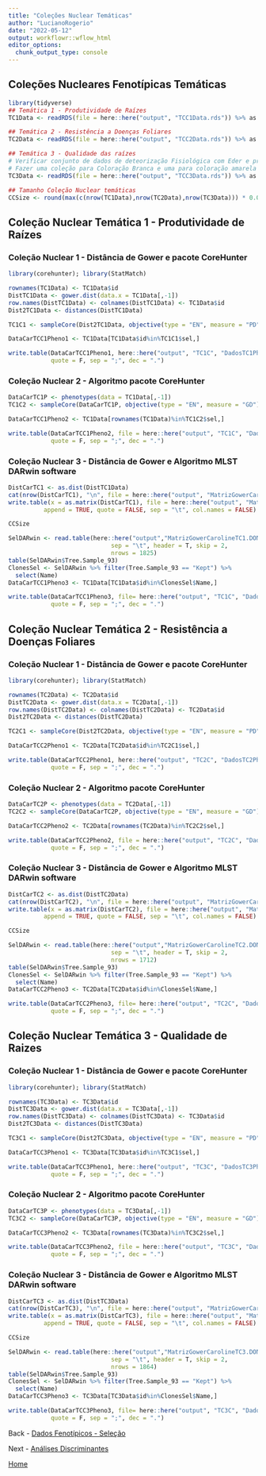 ```yaml
---
title: "Coleções Nuclear Temáticas"
author: "LucianoRogerio"
date: "2022-05-12"
output: workflowr::wflow_html
editor_options:
  chunk_output_type: console
---
```


## Coleções Nucleares Fenotípicas Temáticas

```r
library(tidyverse)
## Temática 1 - Produtividade de Raízes
TC1Data <- readRDS(file = here::here("output", "TCC1Data.rds")) %>% as.data.frame

## Temática 2 - Resistência a Doenças Foliares
TC2Data <- readRDS(file = here::here("output", "TCC2Data.rds")) %>% as.data.frame

## Temática 3 - Qualidade das raízes
# Verificar conjunto de dados de deteorização Fisiológica com Eder e predições de Carotenóides e DMC com Massaine
# Fazer uma coleção para Coloração Branca e uma para coloração amarela
TC3Data <- readRDS(file = here::here("output", "TCC3Data.rds")) %>% as.data.frame

## Tamanho Coleção Nuclear temáticas
CCSize <- round(max(c(nrow(TC1Data),nrow(TC2Data),nrow(TC3Data))) * 0.05, digits = 0)

```

## Coleção Nuclear Temática 1 - Produtividade de Raízes

### Coleção Nuclear 1 - Distância de Gower e pacote CoreHunter

```r
library(corehunter); library(StatMatch)

rownames(TC1Data) <- TC1Data$id
DistTC1Data <- gower.dist(data.x = TC1Data[,-1])
row.names(DistTC1Data) <- colnames(DistTC1Data) <- TC1Data$id
Dist2TC1Data <- distances(DistTC1Data)

TC1C1 <- sampleCore(Dist2TC1Data, objective(type = "EN", measure = "PD"), size = CCSize)

DataCarTCC1Pheno1 <- TC1Data[TC1Data$id%in%TC1C1$sel,]

write.table(DataCarTCC1Pheno1, here::here("output", "TC1C", "DadosTC1Pheno1.csv"),
            quote = F, sep = ";", dec = ".")
```

### Coleção Nuclear 2 - Algoritmo pacote CoreHunter

```r
DataCarTC1P <- phenotypes(data = TC1Data[,-1])
TC1C2 <- sampleCore(DataCarTC1P, objective(type = "EN", measure = "GD"), size = CCSize)

DataCarTCC1Pheno2 <- TC1Data[rownames(TC1Data)%in%TC1C2$sel,]

write.table(DataCarTCC1Pheno2, file = here::here("output", "TC1C", "DadosTC1Pheno2.csv"),
            quote = F, sep = ";", dec = ".")
```

### Coleção Nuclear 3 - Distância de Gower e Algoritmo MLST DARwin software

```r
DistCarTC1 <- as.dist(DistTC1Data)
cat(nrow(DistCarTC1), "\n", file = here::here("output", "MatrizGowerCarolineTC1.phy"))
write.table(x = as.matrix(DistCarTC1), file = here::here("output", "MatrizGowerCarolineTC1.phy"),
          append = TRUE, quote = FALSE, sep = "\t", col.names = FALSE)

CCSize
```

```r
SelDARwin <- read.table(here::here("output","MatrizGowerCarolineTC1.DON"),
                             sep = "\t", header = T, skip = 2,
                             nrows = 1825)
table(SelDARwin$Tree.Sample_93)
ClonesSel <- SelDARwin %>% filter(Tree.Sample_93 == "Kept") %>%
  select(Name)
DataCarTCC1Pheno3 <- TC1Data[TC1Data$id%in%ClonesSel$Name,]

write.table(DataCarTCC1Pheno3, file= here::here("output", "TC1C", "DadosTC1Pheno3.csv"),
            quote = F, sep = ";", dec = ".")
```



## Coleção Nuclear Temática 2 - Resistência a Doenças Foliares

### Coleção Nuclear 1 - Distância de Gower e pacote CoreHunter

```r
library(corehunter); library(StatMatch)

rownames(TC2Data) <- TC2Data$id
DistTC2Data <- gower.dist(data.x = TC2Data[,-1])
row.names(DistTC2Data) <- colnames(DistTC2Data) <- TC2Data$id
Dist2TC2Data <- distances(DistTC2Data)

TC2C1 <- sampleCore(Dist2TC2Data, objective(type = "EN", measure = "PD"), size = CCSize)

DataCarTCC2Pheno1 <- TC2Data[TC2Data$id%in%TC2C1$sel,]

write.table(DataCarTCC2Pheno1, here::here("output", "TC2C", "DadosTC2Pheno1.csv"),
            quote = F, sep = ";", dec = ".")
```

### Coleção Nuclear 2 - Algoritmo pacote CoreHunter

```r
DataCarTC2P <- phenotypes(data = TC2Data[,-1])
TC2C2 <- sampleCore(DataCarTC2P, objective(type = "EN", measure = "GD"), size = CCSize)

DataCarTCC2Pheno2 <- TC2Data[rownames(TC2Data)%in%TC2C2$sel,]

write.table(DataCarTCC2Pheno2, file = here::here("output", "TC2C", "DadosTC2Pheno2.csv"),
            quote = F, sep = ";", dec = ".")
```

### Coleção Nuclear 3 - Distância de Gower e Algoritmo MLST DARwin software

```r
DistCarTC2 <- as.dist(DistTC2Data)
cat(nrow(DistCarTC2), "\n", file = here::here("output", "MatrizGowerCarolineTC2.phy"))
write.table(x = as.matrix(DistCarTC2), file = here::here("output", "MatrizGowerCarolineTC2.phy"),
          append = TRUE, quote = FALSE, sep = "\t", col.names = FALSE)

CCSize
```

```r
SelDARwin <- read.table(here::here("output","MatrizGowerCarolineTC2.DON"),
                             sep = "\t", header = T, skip = 2,
                             nrows = 1712)
table(SelDARwin$Tree.Sample_93)
ClonesSel <- SelDARwin %>% filter(Tree.Sample_93 == "Kept") %>%
  select(Name)
DataCarTCC2Pheno3 <- TC2Data[TC2Data$id%in%ClonesSel$Name,]

write.table(DataCarTCC2Pheno3, file= here::here("output", "TC2C", "DadosTC2Pheno3.csv"),
            quote = F, sep = ";", dec = ".")
```



## Coleção Nuclear Temática 3 - Qualidade de Raizes

### Coleção Nuclear 1 - Distância de Gower e pacote CoreHunter

```r
library(corehunter); library(StatMatch)

rownames(TC3Data) <- TC3Data$id
DistTC3Data <- gower.dist(data.x = TC3Data[,-1])
row.names(DistTC3Data) <- colnames(DistTC3Data) <- TC3Data$id
Dist2TC3Data <- distances(DistTC3Data)

TC3C1 <- sampleCore(Dist2TC3Data, objective(type = "EN", measure = "PD"), size = CCSize)

DataCarTCC3Pheno1 <- TC3Data[TC3Data$id%in%TC3C1$sel,]

write.table(DataCarTCC3Pheno1, here::here("output", "TC3C", "DadosTC3Pheno1.csv"),
            quote = F, sep = ";", dec = ".")
```

### Coleção Nuclear 2 - Algoritmo pacote CoreHunter

```r
DataCarTC3P <- phenotypes(data = TC3Data[,-1])
TC3C2 <- sampleCore(DataCarTC3P, objective(type = "EN", measure = "GD"), size = CCSize)

DataCarTCC3Pheno2 <- TC3Data[rownames(TC3Data)%in%TC3C2$sel,]

write.table(DataCarTCC3Pheno2, file = here::here("output", "TC3C", "DadosTC3Pheno2.csv"),
            quote = F, sep = ";", dec = ".")
```

### Coleção Nuclear 3 - Distância de Gower e Algoritmo MLST DARwin software

```r
DistCarTC3 <- as.dist(DistTC3Data)
cat(nrow(DistCarTC3), "\n", file = here::here("output", "MatrizGowerCarolineTC3.phy"))
write.table(x = as.matrix(DistCarTC3), file = here::here("output", "MatrizGowerCarolineTC3.phy"),
          append = TRUE, quote = FALSE, sep = "\t", col.names = FALSE)

CCSize
```

```r
SelDARwin <- read.table(here::here("output","MatrizGowerCarolineTC3.DON"),
                             sep = "\t", header = T, skip = 2,
                             nrows = 1864)
table(SelDARwin$Tree.Sample_93)
ClonesSel <- SelDARwin %>% filter(Tree.Sample_93 == "Kept") %>%
  select(Name)
DataCarTCC3Pheno3 <- TC3Data[TC3Data$id%in%ClonesSel$Name,]

write.table(DataCarTCC3Pheno3, file= here::here("output", "TC3C", "DadosTC3Pheno3.csv"),
            quote = F, sep = ";", dec = ".")
```


Back - [Dados Fenotípicos - Seleção](PhenoData.html)

Next - [Análises Discriminantes](AnDis.html)

[Home](index.html)